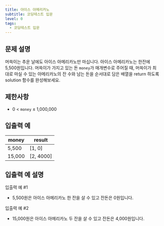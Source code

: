 ```yaml
---
title: 아이스 아메리카노
subtitle: 코딩테스트 입문
level: 0
tags:
  - 코딩테스트 입문
---
```


## 문제 설명

머쓱이는 추운 날에도 아이스 아메리카노만 마십니다. 아이스 아메리카노는 한잔에 5,500원입니다. 머쓱이가 가지고 있는 돈 `money`가 매개변수로 주어질 때, 머쓱이가 최대로 마실 수 있는 아메리카노의 잔 수와 남는 돈을 순서대로 담은 배열을 return 하도록 solution 함수를 완성해보세요.

## 제한사항

- 0 < `money` ≤ 1,000,000

## 입출력 예

| money  | result      |
| ------ | ----------- |
| 5,500  | \[1, 0\]    |
| 15,000 | \[2, 4000\] |

## 입출력 예 설명

입출력 예 #1

- 5,500원은 아이스 아메리카노 한 잔을 살 수 있고 잔돈은 0원입니다.

입출력 예 #2

- 15,000원은 아이스 아메리카노 두 잔을 살 수 있고 잔돈은 4,000원입니다.
